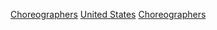 {{portal|人物|美國}}
{{commons category|Choreographers from the United States}}

[[Category:各职业美国人|Choreographers]]
[[Category:各國編舞家|United States]]
[[Category:美国舞蹈|Choreographers]]